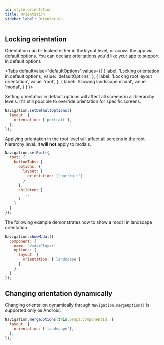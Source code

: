 ```yaml
---
id: style-orientation
title: Orientation
sidebar_label: Orientation
---
```



## Locking orientation

Orientation can be locked either in the layout level, or across the app via default options. You can declare orientations you'd like your app to support in default options.

<Tabs
  defaultValue="defaultOptions"
  values={[
    { label: 'Locking orientation in default options', value: 'defaultOptions', },
    { label: 'Locking root layout orientation', value: 'root', },
    { label: 'Showing landscape modal', value: 'modal', }
  ]
}>
<TabItem value="defaultOptions">


Setting orientation in default options will affect all screens in all hierarchy levels. It's still possible to override orientation for specific screens.

```js
Navigation.setDefaultOptions({
  layout: {
    orientation: ['portrait'],
  },
});
```

</TabItem>
<TabItem value="root">


Applying orientation in the root level will affect all screens in the root hierarchy level. It **will not** apply to modals.

```js
Navigation.setRoot({
  root: {
    bottomTabs: {
      options: {
        layout: {
          orientation: ['portrait']
        }
      },
      children: [
        ...
      ]
    }
  }
});
```

</TabItem>
<TabItem value="modal">


The following example demonstrates how to show a modal in landscape orientation.

```js
Navigation.showModal({
  component: {
    name: 'VideoPlayer'
    options: {
      layout: {
        orientation: ['landscape']
      }
    }
  }
});
```

</TabItem>
</Tabs>


## Changing orientation dynamically

Changing orientation dynamically through `Navigation.mergeOption()` is supported only on Android.

```js
Navigation.mergeOptions(this.props.componentId, {
  layout: {
    orientation: ['landscape'],
  },
});
```
